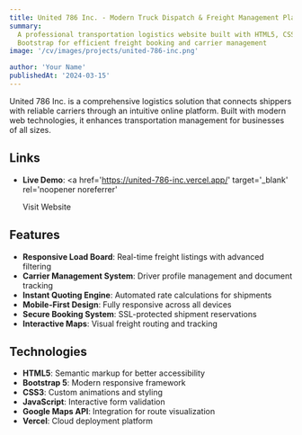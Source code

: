 ```yaml
---
title: United 786 Inc. - Modern Truck Dispatch & Freight Management Platform
summary:
  A professional transportation logistics website built with HTML5, CSS3, and
  Bootstrap for efficient freight booking and carrier management
image: '/cv/images/projects/united-786-inc.png'

author: 'Your Name'
publishedAt: '2024-03-15'
---
```


United 786 Inc. is a comprehensive logistics solution that connects shippers
with reliable carriers through an intuitive online platform. Built with modern
web technologies, it enhances transportation management for businesses of all
sizes.

## Links

- **Live Demo**:
  <a
    href='https://united-786-inc.vercel.app/'
    target='_blank'
    rel='noopener noreferrer'
  >
    Visit Website
  </a>

## Features

- **Responsive Load Board**: Real-time freight listings with advanced filtering
- **Carrier Management System**: Driver profile management and document tracking
- **Instant Quoting Engine**: Automated rate calculations for shipments
- **Mobile-First Design**: Fully responsive across all devices
- **Secure Booking System**: SSL-protected shipment reservations
- **Interactive Maps**: Visual freight routing and tracking

## Technologies

- **HTML5**: Semantic markup for better accessibility
- **Bootstrap 5**: Modern responsive framework
- **CSS3**: Custom animations and styling
- **JavaScript**: Interactive form validation
- **Google Maps API**: Integration for route visualization
- **Vercel**: Cloud deployment platform
